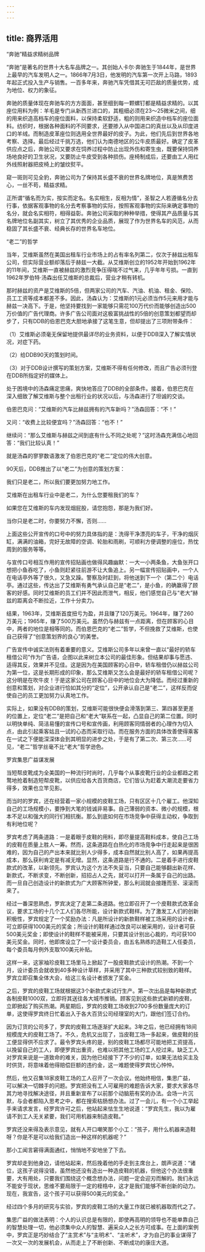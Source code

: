```yaml
---
---
---
```

title: 商界活用
---




“奔驰”精益求精树品牌

“奔驰”是著名的世界十大名车品牌之一。其创始人卡尔·奔驰生于1844年，是世界上最早的汽车发明人之一。1866年7月3日，他发明的汽车第一次开上马路，1893年起正式投入生产与销售。一百多年来，奔驰汽车凭借其无可匹敌的质量优势，成为地位、权力的象征。

奔驰的质量体现在奔驰车的方方面面，甚至细到每一颗螺钉都是精益求精的。以其座位用料为例：羊毛是专门从新西兰进口的，其粗细必须在23～25微米之间，细的用来织造高档车的座位面料，以保持柔软舒适，粗的则用来织造中档车的座位面料。纺织时，根据各种面料的不同要求，还要掺入从中国进口的真丝以及从印度进口的羊绒。而制造皮革座位则选用全世界最好的皮子。为此，他们先后到世界各地考察、选择。最后经过千挑万选，他们认为南德地区的公牛皮质最好。确定了皮革供应点之后，奔驰公司又要求在饲养过程中防止出现外伤和寄生虫，既要保持饲养场地良好的卫生状况，又要防止牛皮受到各种损伤。座椅制成后，还要由工人用红外线照射器把皮椅上的皱纹熨平。

窥一斑则可见全豹，奔驰公司为了保持其长盛不衰的世界名牌地位，真是煞费苦心，一丝不苟，精益求精。

正所谓“循名而为实，按实而定名。名实相生，反相为情”，圣智之人若遵循名分去行事，依据客观事物的名分去考察事物的实际，按照客观事物的实际来确定事物的名分，就会名实相符，相得益彰。奔驰公司采取的种种举措，使得其产品质量与其名牌地位名副其实，树立了其优秀的企业品质，展现了作为世界名车的风范，从而稳固了其长盛不衰、经典长存的世界名车地位。


“老二”的哲学

当年，艾维斯虽然在美国出租车行业市场上的占有率名列第二，仅次于赫兹出租车公司，但实际营业额却落后于赫兹一大截。从艾维斯创立的1952年开始到1962年的11年间，艾维斯一直被赫兹的激烈竞争压得喘不过气来，几乎年年亏损。一直到1962年罗伯特·汤森出任艾维斯的总裁后，营业才稍有转机。

那时赫兹的资产是艾维斯的5倍，但两家公司的汽车、汽油、机油、租金、保险、员工工资等成本都差不多。因此，汤森认为：艾维斯的1元必须当作5元来用才能与赫兹一决高下。于是，他坚持要找到一家能够只需花100万代价而能够创造出500万价值的广告代理商。许多广告公司面对这极富挑战性的5倍的创意策划都望而却步了，只有DDB的伯恩巴克大胆地承接了这笔生意，但却提出了三项附带条件：

（1）艾维斯必须毫无保留地提供最详尽的业务资料，以便于DDB深入了解实情状况，对症下药。

（2）给DDB90天的策划时间。

（3）对于DDB设计撰写的策划方案，艾维斯不得有任何修改，而且广告必须刊登在DDB所指定好的媒体上。

处于困境中的汤森痛定思痛，爽快地答应了DDB的全部条件。接着，伯恩巴克在深入细致了解艾维斯与整个出租行业的状况以后，与汤森进行了坦诚的交谈。

伯恩巴克问：“艾维斯的汽车比赫兹拥有的汽车新吗？”汤森回答：“不！”

又问：“收费上比较便宜吗？”汤森回答：“也不！”

继续问：“那么艾维斯与赫兹之间到底有什么不同之处呢？”这时汤森充满信心地回答：“我们比较认真！”

就是汤森的寥寥数语激发了伯恩巴克的“老二”定位的伟大创意。

90天后，DDB推出了以“老二”为创意的策划方案：

我们只是老二，所以我们要更加努力地工作。

艾维斯在出租车行业中是老二，为什么您要租我们的车？

如果您在艾维斯的车内发现烟屁股，请您抱怨，那是为我们好。

当你只是老二时，你要努力不懈，否则……

上面这些公开宣传的口号中的努力具体指的是：洗得干净漂亮的车子，干净的烟灰缸，满满的油箱，完好无故障的空调、轮胎和雨刷，可顺利方便调整的座位，热忱周到的服务等等。

与宣传口号相互作用的宣传招贴画也做得风趣幽默：一大一小两条鱼，大鱼张开口想把小鱼吞吃了，小鱼则赶紧往前游不让大鱼追上。另一幅宣传招贴画中，一个人在电话亭外等了很久，又急又躁。警察及时赶到，将他送到下一个（第二个）电话亭。通过这些，传达出了艾维斯有勇气承认自己是“老二”，是小鱼，的确赢得了顾客的好感。同时艾维斯的员工们并不因此而泄气，相反，他们感觉自己与“老大”赫兹的距离会不断拉近，工作十分卖力。

结果，1963年，艾维斯首度扭亏为盈，并且赚了120万美元。1964年，赚了260万美元；1965年，赚了500万美元。虽然仍与赫兹有一点距离，但在顾客的心目中，两者的地位是相等同的。而伯恩巴克的“老二”哲学，不但挽救了艾维斯，也使自己获得了“创意策划界的良心”的美誉。

广告宣传中诚实法则有着重要的意义。艾维斯公司多年以来曾一直以“最好的轿车租借公司”作为广告语，企图以此来树立本公司的最佳形象。但结果却事与愿违、适得其反，效果并不见佳。这是因为在美国顾客的心目中，轿车租借仍以赫兹公司为第一位，这是长期形成的印象，那么艾维斯又怎么会是最好的轿车租借公司呢？这分明是在吹牛皮！于是这家公司在顾客心目中的地位会大为降低。而经过重新的创意和策划，对企业进行恰如其分的“定位”，公开承认自己是“老二”，这样反而促使自己的员工更加努力认真地工作。

实际上，如果没有DDB的策划，艾维斯可能很快便会滑落到第三、第四甚至更差的位置上，定位“老二”是把自己和“老大”联系在一起，凸显自己的第二位置。同时以明快单纯、简洁易懂的宣传口号和宣传画，利用顾客同情弱者的心理作为切入点，由此引起乘客姑且一试的心态而采取行动。而在服务方面的具体改善使得乘客在一试之下便能深深体会到其明显的进步之处，于是有了第二次、第三次……可见，“老二”哲学丝毫不比“老大”哲学逊色。


罗宾集思广益谋发展

当短帮皮靴成为全美国的一种流行时尚时，几乎每个从事皮靴行业的企业都趋之若鹜地抢着制造短帮皮靴，以供应给各大百货商店，它们皆认为赶着大潮流走要省力得多，效果也立竿见影。

而当时的罗宾，还在经营着一家小规模的皮鞋工场，只有区区十几个雇工。他深知自己的工场规模小，要挣到大笔的钱诚非易事。自己薄弱的资本、微小的规模，根本不足以和强大的同行们相抗衡。那么到底如何在市场竞争中获得主动权，争取到有利地位呢？

罗宾考虑了两条道路：一是着眼于皮鞋的用料，即尽量提高鞋料成本，使自己工场的皮鞋在质量上胜人一筹。然而，这条道路在白热化的市场竞争中行走起来是很困难的，因为自己的产出本来就比别人少得多，成本自然就比别人高了，如果再提高成本，那么获利肯定是有减无增。显然，这条道路是行不通的。二是着手进行皮鞋款式的改革，以新领先。罗宾认为这个方法不失妥当，只要自己能够翻出新花样、新款式，不断求变，不断创新，招招占人之先，就可以打开一条属于自己的出路。而一旦自己创造设计的新款式为广大顾客所钟爱，那么利润就会接踵而至、滚滚而来了。

经过一番深思熟虑，罗宾决定了走第二条道路。他立即召开了一个皮鞋款式改革会议，要求工场的十几个工人们各尽所能，设计新款式鞋样。为了激发工人们的创新积极性，罗宾规定了一个奖励办法：凡是所设计的新款鞋样被工场采用的设计者，可立即获得1000美元的奖金；所设计的鞋样通过改良可以被采用的，设计者可获500美元奖金；即使设计的鞋样不能被采用，只要其设计别出心裁的，均可获100美元奖金。同时，他即席设立了一个设计委员会，由五名熟练的造鞋工人任委员，每个委员每月例外支取100美元补贴。

这样一来，这家袖珍皮鞋工场里马上掀起了一股皮鞋款式设计的热潮。不到一个月，设计委员会就收到40多种设计草样，并采用了其中三种款式较别致的鞋样。罗宾立即召集全体大会，给这三名设计者颁发了奖金。

之后，罗宾的皮鞋工场就根据这3个新款式来试行生产。第一次出品是每种新款式各制皮鞋1000双，立即将其送往各大城市推销。顾客见到这些款式新颖的皮鞋，立即掀起了购买热潮。两星期后，罗宾的皮鞋工场收到2700多份数量庞大的订单，这使得罗宾终日忙着出入于各大百货公司经理室的大门，跟他们签订合约。

因为订货的公司多了，罗宾的皮鞋工场逐渐扩大起来。3年之后，他已经拥有18间规模庞大的皮鞋工场了。不久，危机又出现了，当皮鞋工场一多起来，做皮鞋的技工便显得供不应求了。最令罗宾头疼的是，别的皮鞋工场都尽可能地把工资提高，以挽留自己的工人，即便罗宾出重资，也难以把其他工场的工人挖过来。缺乏工人对罗宾来说是一道致命的难关，因为他已经接下了不少的订单，如果无法给买主及时供货，将意味着他得赔偿巨额的违约金，这一难题使得罗宾忧心忡忡。

然后，他又召集18家皮鞋工场的工人召开了一次会议。他始终相信，集思广益，可以解决一切棘手的问题。罗宾把没有工人可雇用的难题告诉大家，要求大家各尽其力地寻找解决途径，并且重新宣布了以前那个动脑筋有奖的办法。会场一片沉默，与会者都陷入思考之中，都在搜索枯肠想办法。过了一会儿，有一个小工举起手来请求发言，经罗宾许可之后，他站起来怯生生地说道：“罗宾先生，我以为雇请不到工人无关紧要，我们可用机器来制造皮鞋。”

罗宾还没来得及表示意见，就有人开口嘲笑那个小工：“孩子，用什么机器来造鞋呀？你是不是可以给我们造出一种这样的机器呢？”

那小工闻言窘得满面通红，悄悄地不安地坐了下去。

罗宾却走到他身边，请他站起来，然后挽着他的手走到主席台上，朗声说道：“诸位，这孩子说得没错，虽然他还没有造出一种造皮鞋的机器，但他这个办法很重要，大有用处，只要我们围绕这个概念想办法，问题一定会迎刃而解的。我们永远不能安于现状，思维不要局限于一定的桎梏中，这才是我们能够不断创新的动力。现在，我宣告，这个孩子可以获得500美元的奖金。”

经过四个多月的研究与实验，罗宾的皮鞋工场的大量工作就已被机器取而代之了。

集思广益的做法表明：个人的认识总是有限的，即使再高明的领导也不能单靠自己的智慧处理一切，他必须集中众人的智慧、遍采众人之长方可成事。在上面的案例中，罗宾正是巧妙结合了“主赏术”与“主明术”、“主听术”，才为自己的事业谋得了一次又一次的发展机会，从而走上了不断创新、不断成功的康庄大道。